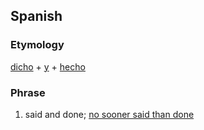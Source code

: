 ==Spanish==
===Etymology===
[[dicho]] + [[y]] + [[hecho]]
===Phrase===
{{head|es|phrase}}
# said and done; [[no sooner said than done]]
